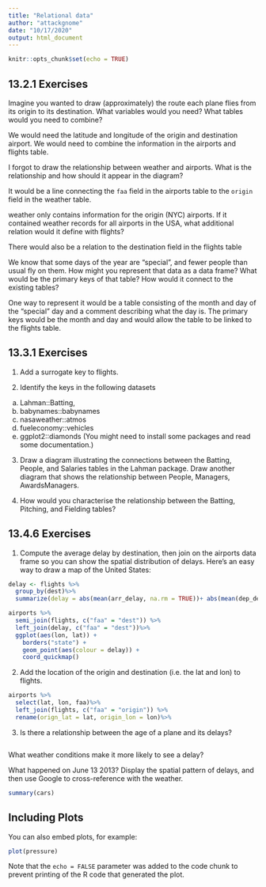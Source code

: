 ```yaml
---
title: "Relational data"
author: "attackgnome"
date: "10/17/2020"
output: html_document
---
```


```r
knitr::opts_chunk$set(echo = TRUE)
```

## 13.2.1 Exercises

Imagine you wanted to draw (approximately) the route each plane flies from its origin to its destination. What variables would you need? What tables would you need to combine?

  We would need the latitude and longitude of the origin and destination airport. We would need to combine the information in the airports and flights table.

I forgot to draw the relationship between weather and airports. What is the relationship and how should it appear in the diagram?

  It would be a line connecting the `faa` field in the airports table to the `origin` field in the weather table.

weather only contains information for the origin (NYC) airports. If it contained weather records for all airports in the USA, what additional relation would it define with flights?

  There would also be a relation to the destination field in the flights table

We know that some days of the year are “special”, and fewer people than usual fly on them. How might you represent that data as a data frame? What would be the primary keys of that table? How would it connect to the existing tables?

  One way to represent it would be a table consisting of the month and day of the "special" day and a comment describing what the day is. The primary keys would be the month and day and would allow the table to be linked to the flights table.
  
  
## 13.3.1 Exercises
1. Add a surrogate key to flights.

2. Identify the keys in the following datasets
  a. Lahman::Batting,
  b. babynames::babynames
  c. nasaweather::atmos
  d. fueleconomy::vehicles
  e. ggplot2::diamonds
  (You might need to install some packages and read some documentation.)

3. Draw a diagram illustrating the connections between the Batting, People, and Salaries tables in the Lahman package. Draw another diagram that shows the relationship between People, Managers, AwardsManagers.

4. How would you characterise the relationship between the Batting, Pitching, and Fielding tables?  


## 13.4.6 Exercises
1. Compute the average delay by destination, then join on the airports data frame so you can show the spatial distribution of delays. Here’s an easy way to draw a map of the United States:

```r
delay <- flights %>%
  group_by(dest)%>%
  summarize(delay = abs(mean(arr_delay, na.rm = TRUE))+ abs(mean(dep_delay, na.rm = TRUE)))

airports %>%
  semi_join(flights, c("faa" = "dest")) %>%
  left_join(delay, c("faa" = "dest"))%>%
  ggplot(aes(lon, lat)) +
    borders("state") +
    geom_point(aes(colour = delay)) +
    coord_quickmap()
```


2. Add the location of the origin and destination (i.e. the lat and lon) to flights.


```r
airports %>%
  select(lat, lon, faa)%>%
  left_join(flights, c("faa" = "origin")) %>%
  rename(orign_lat = lat, origin_lon = lon)%>%
```


3. Is there a relationship between the age of a plane and its delays?

```r

```


What weather conditions make it more likely to see a delay?

What happened on June 13 2013? Display the spatial pattern of delays, and then use Google to cross-reference with the weather.





```r
summary(cars)
```

## Including Plots

You can also embed plots, for example:

```r
plot(pressure)
```

Note that the `echo = FALSE` parameter was added to the code chunk to prevent printing of the R code that generated the plot.
